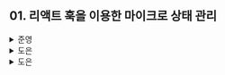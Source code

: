 ## 01. 리액트 훅을 이용한 마이크로 상태 관리

<details>
  <summary>준영</summary>
  책에서 말하는 리액트 훅 등장 이전, 즉, 클래스형 컴포넌트 위주의 개발 방식에서는 상태 객체 하나를 통해 중앙에서 관리하므로 `중앙 집중적인 방식`이라고 말하는 것 같다.<br/>
하지만 함수형 컴포넌트가 등장한 후, **useState**와 같은 리액트 훅을 통해 필요에 따라 상태를 정의하거나, 재사용 가능한 훅을 정의하는 등 사용자가 목적에 맞게 사용하는 트렌드로 변화되었다.<br/>
✅ 따라서 이렇게 변화된 방식을 **중앙 집중적인 방식에서 벗어나 더 목적 지향적이며 특정한 코딩 패턴과 함께 사용되는** `마이크로 상태 관리`라고 언급하는 듯하다.

### 마이크로 상태 관리 이해하기

**'상태(state)'란?**

> 사용자 인터페이스(UI)를 나타내는 모든 데이터. 즉, 렌더링에 필요한 데이터.

기본적으로 상태 관리에 필요한 기능은 다음과 같다.

- 상태 읽기
- 상태 갱신
- 상태 기반 렌더링

그리고, 추가적으로 필요할 수 있는 기능은 다음과 같다.

- 리렌더링 최적화
- 다른 시스템과의 상호 작용
- 비동기 지원
- 파생 상태
- etc..

이 모든 기능들이 필요한 것은 아니며 목적에 맞게 사용자가 정의하여 사용해야 한다.

### 리액트 훅 사용하기

> useState

- 지역 상태를 생성하는 가장 기본적인 함수

> useReducer

- useState와 마찬가지로 지역 상태를 생성할 수 있는 함수
- useState를 대체하는 용도로 사용한다고 한다.

> useEffect

- 리액트 렌더링 바깥에서 로직을 실행하기 위한 함수

이외에도 여러 기본 리액트 훅이 있지만, 공식 문서를 참고하자.

리액트 훅을 통해 컴포넌트에서 로직을 추출해보자.

```jsx
const useCount = () => {
  const [count, setCount] = useState(0);
  /* 필요한 로직을 해당 부분에 추가할 수도 있다! */
  return [count, setCount];
}

const component = () => {
  const [count, setCount] = useCount();

  return ~~~;
}
```

위의 예시는 로직을 추출한 것이 오히려 더 복잡하고 불필요해보일 수 있다.<br/>
간단한 상태야 useState를 통해 필요에 따라 선언하여 사용할 수 있지만, 복잡해질 경우 해당 상태를 관리하기 위한 코드가 길어져 가독성을 떨어뜨릴 수 있다.<br/>
따라서 위와 같이 분리하여 얻을 수 있는 장점은 다음과 같다.

- 해당 컴포넌트에서 사용하는 상태의 의미를 이름을 통해 명확하게 유추할 수 있도록 하여 가독성을 높인다.
- 상태가 컴포넌트에서 분리되어 컴포넌트를 건드리지 않고 기능을 추가할 수 있고, 뷰에 집중할 수 있다.

> 💡 이렇게 정의한 커스텀 훅은 단순히 작은 기능을 추가하는 Wrapper가 될 수도 있고 큰 역할을 하는 거대한 훅이 될 수도 있다.

### 데이터 불러오기를 위한 서스펜스와 동시성 렌더링

> Suspense

- 비동기 처리에 대한 걱정 없이 컴포넌트를 코딩할 수 있는 방법

> 동시성 렌더링

- 렌더링 프로세스를 chunk 단위로 분할하여 CPU utilization을 높이는 방법

### 전역 상태 탐구하기

> 지역 상태

- 컴포넌트에서 정의되고, 컴포넌트 트리 내에서 사용되는 상태

> 전역 상태

- 어플리케이션 내 멀리 떨어진 여러 컴포넌트 사이에서 사용할 수 있는 상태
- 싱글턴일 필요는 없다.

리액트는 컴포넌트 모델에 기반하기 때문에 `지역성`이 매우 중요하다.<br/>
따라서 **컴포넌트가 서로 격리**되어야 하고, **재사용이 가능**해야 한다.

### useState 사용하기

useState는 상태와 함께 상태를 업데이트하는 setState 함수를 제공하며 상태의 값을 갱신할 수 있다.

```jsx
const [count, setCount] = useState(0);

/* ~~~ */

<div>
  {count}
  <button onClick={() => setCount(1)}>/* ~~~ */</button>
</div>;
```

위의 예시의 경우, 버튼을 처음 클릭하였을때 `count`라는 상태가 0에서 1로 갱신되며 상태가 변하여 리렌더링이 일어난다.<br/>
하지만 이후 여러 번을 클릭하더라도 이미 1인 `count`를 동일한 1로 갱신하려고 하기 때문에 리렌더링이 일어나지 않는다.<br/>
이를 `베일아웃(bailout)`이라고 부르며, **상태 값의 변경이 이루어지지 않아** 리렌더링을 발생시키지 않는 것을 의미한다.

```jsx
const [state, setState] = useState({ count: 0 });

/* ~~~ */

<div>
  {count}
  <button onClick={() => setState({ count: 1 })}>/* ~~~ */</button>
</div>;
```

하지만 예시를 위와 같이 변경할 경우, 버튼을 누를때마다 리렌더링이 발생한다.<br/>
객체는 `immutable`하기 때문에 **새로운 객체가 생성되어 이전 객체와 동일하지 않다고 판단**되어 `베일아웃`이 일어나지 않기 때문이다.

또 다른 예시로 버튼 클릭시 count가 증가하는 예시를 살펴보자.

```jsx
const [count, setCount] = useState(0);

/* ~~~ */

<div>
  {count}
  /* 1. */
  <button onClick={() => setCount(count + 1)}>
  /* 2. */
  <button onClick={() => setCount((c) => c + 1)}>
    /* ~~~ */
  </button>
</div>
```

1번과 2번은 비슷해 보이지만 동작이 다르다.

1번은 버튼을 빠르게 클릭할 경우, 클릭한만큼 count가 올라가지 않을 수 있다.<br/>
하지만 2번은 빠르게 클릭하더라도 클릭한만큼 count가 올라간다. 이전 상태 값에 기반하여 상태 업데이트가 이루어지기 때문이다.

✅ 1번의 상태 업데이트가 제대로 이루어지지 않는 이유를 순간 `race condition` 때문인가 생각하였지만, `batch update` 때문인것 같다.<br/>
리액트는 상태 변경에 대해 렌더링을 최적화하기 위해 상태 변경을 `batch`로 모아서 처리하기 때문이다.<br/>
따라서 1번의 경우, 아직 상태 변경이 이루어지지 않은 `count` 값을 여러 번 불러와 상태 업데이트가 제대로 이루어지지 않았다고 생각했기 때문이다.<br/>
반면, 2번의 경우, 이전 상태에 기반하여 업데이트가 이루어져 batch로 모아 처리하더라도 정상적으로 동작하는 것이라고 생각한다. ~~(맞나...?)~~

### useReducer 사용하기

```jsx
const reducer = (state, action) => {
  switch (action.type) {
    case '~~~' :
      return ~~~~;
    case '...' :
      return ...;
    /* ... */
  }
}

const Component = () => {
  const [state, dispatch] = useReducer(reducer, { ~~~ });

  return ...;
}
```

사용 방법은 다음과 같고, `dispatch({ type: ACTION_NAME })`과 같이 `dispatch` 함수를 통해 미리 정해둔 액션을 통해 상태를 갱신할 수 있다.<br/>
미리 액션과 업데이트될 내용을 정의해두기 때문에 코드를 분리할 수 있고, 테스트 용이성 측면에서 이점이 있다.

### useState와 useReducer의 유사점과 차이점

`useState`와 `useReducer`는 서로를 통해 구현 가능하고, 특별한 경우를 제외하고 거의 모든 경우 서로를 대체 가능하다.<br/>
따라서 사용자의 선호도와 프로그래밍 스타일에 따라 둘 중 하나를 편하게 사용하면 된다!

✅ 그럼 언제 useState를 사용하고, useReducer를 사용해야할까?

GPT 선생님 말로는 다음과 같다.

```
[useState]

- 간단한 컴포넌트나 상태가 단순한 경우에 유용합니다.
- 단일 값 또는 객체를 통해 상태를 관리할 수 있습니다.
- 간단한 상태 갱신 로직을 가질 때 사용하기 좋습니다.

[useReducer]

- 복잡한 상태 또는 상태 갱신 로직이 복잡한 경우에 적합합니다.
- 여러 상태를 함께 관리하거나 상태 갱신 로직이 복잡한 경우에 효율적입니다.
- 상태를 변경하는 로직이 복잡하거나 컴포넌트의 성능 최적화를 위해 사용될 때 적합합니다.
```

사실 `useState`만을 사용해도 큰 무리가 없을 것이라는 생각이 들기는 한다. 로직이 커져도 훅으로 분리하여 정의하면 되니...
또 간편한 사용성 때문에 `useReducer`보다 `useState`가 선호될 것 같다.<br/>
하지만 `useReducer`를 사용한다면, 상태가 변경되는 상황이 정해져있고, 복잡할 경우에 사용할 것 같다는 생각이 든다.

</details>
<details>
  <summary>도은</summary>
  ### 마이크로 상태 관리 이해하기

```
💡 React에서 상태는?
   사용자 인터페이스(UI)를 나타내는 모든 데이터를 말한다.
```

기본적인 상태 관리

- 상태 읽기
- 상태 업데이트
- 상태 기반 렌더링

추가적인 기능

- 리렌더링 최적화
- 다른 시스템과의 상호 작용
- 비동기 지원
- 파생 상태

### 리액트 훅 사용하기

```jsx
const useCount = () => {
  const [count, useCount] = useState(0);
  return [count, useCount];
};

const Component = () => {
  const [count, useCount] = useCount();

  return ...
};
```

👆 크게 달라질 것이 없기 때문에 불필요하게 복잡해졌다고 생각할 수 있다.

다음 두 가지 관점을 생각해보자.

- `useCount`라는 이름을 통해 더 명확해졌다.
  - 사용자 정의 훅 → 코드 가독성 향상
- `Component`가 `useCount` 구현과 분리되었다.
  - 컴포넌트를 건드리지 않고도 기능을 추가할 수 있다.

이처럼, 다양한 목적에 맞는 사용자 정의 훅을 제공할 수 있다.

```
💡 단순히 작은 기능을 추가하는 Wrapper가 될 수 있고
   더 큰 역할을 하는 거대한 훅이 될 수 있다.
```

### 전역 상태 탐구하기

```
💡 컴포넌트 자체는 전역 상태에 가급적 의존하지 않는 것이 좋다.
```

👆 위의 문장 곱씹어보기

- 컴포넌트는 지역성이 중요하다.
  - **독립적이여야 하고, 재사용이 가능해야 한다는 것을 의미**
  - 외부에 의존하는 경우, 동작이 일관되지 않거나 재사용이 불가능할 수 있다.

**🤔 컴포넌트가 외부에 의존하여 재사용이 불가능한 경우**

```jsx
const Foo = () => {
  const { bar } = useContext(BarContext);

  return ...
};
```

위 컴포넌트를 재사용하기를 원한다면 `<BarContext.Provider>`를 반드시 상위에 감싼 후 사용해야 한다.

그렇지 못할 경우 의도대로 동작하지 않을 것..😓

### useState 사용하기

```jsx
<button onClick={() => setCount(1)}>
```

👆 버튼을 여러 번 클릭하면 `setCount(1)`을 다시 호출하지만, 동일한 값이기 때문에 '**베일아웃**'되어 리렌더링 X

```
💡 베일아웃
   리렌더링을 발생시키지 않는 것
```

<br />

**🤔 아래 코드의 차이점은 뭘까?**

```jsx
// 1
<button onClick={() => setCount(count + 1)}>

// 2
<button onClick={() => setCount(c => c + 1)}>
```

- 1은 카운트가 증가
- 2는 실제 버튼을 클릭한 횟수를 센다.

따라서, 1의 경우 여러 상태 업데이트가 동시에 일어날 경우 예상치 못한 결과를 초래할 수 있다.

2의 경우, 상태 업데이트가 **이전 상태에 기반하여 이루어진다**는 점에서 연속적인 상태 업데이트가 발생할 경우에도 각 업데이트가 이전 업데이트의 결과에 기반하기 때문에, 상태 업데이트가 정확하게 반영된다.

### useReducer와 useState

```
💡 기본적으로 동일하며 상호 교환 가능
   → 각자 선호도나 프로그래밍 스타일에 따라 둘 중 하나를 선택하면 된다.
```

**🤔 그런데 왜 우리는 `useState`를 더 많이 사용하는 것일까?**

- 간결하고, 대부분의 컴포넌트 상태 관리 요구사항은 `useState`로 충분히 해결 가능
- 러닝 커브도 낮다.

**🤔 `useReducer`가 더 적합한 경우?**

- 결국에는 둘 다 **상태관리**를 위한 훅이라서
- useState로 해결할 수 없는 상황은 드물다.
- gpt 왈.. 복잡한 상태 관리에서 useReducer가 더 적합할 수 있다고..
- 개인적인 생각, 케이스 별로 상태 관리를 해야 한다면 useReducer가 적합할 수도..?
  - 러닝 커브 대비하면, useState로도 충분히 커버 가능할 거 같기도
    </details>
    <details>
      <summary>도은</summary>
    </details>
